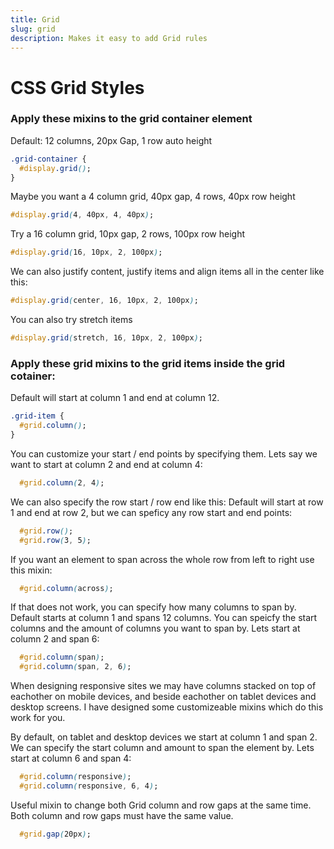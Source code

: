 ```yaml
---
title: Grid
slug: grid
description: Makes it easy to add Grid rules
---
```


# CSS Grid Styles

### Apply these mixins to the grid container element

Default: 12 columns, 20px Gap, 1 row auto height

```CSS
.grid-container {
  #display.grid();
}
```

Maybe you want a 4 column grid, 40px gap, 4 rows, 40px row height

```CSS
#display.grid(4, 40px, 4, 40px);
```

Try a 16 column grid, 10px gap, 2 rows, 100px row height

```CSS
#display.grid(16, 10px, 2, 100px);
```

We can also justify content, justify items and align items all in the center like this:

```CSS
#display.grid(center, 16, 10px, 2, 100px);
```

You can also try stretch items

```CSS
#display.grid(stretch, 16, 10px, 2, 100px);
```

### Apply these grid mixins to the grid items inside the grid cotainer:

Default will start at column 1 and end at column 12.

```CSS
.grid-item {
  #grid.column();
}
```

You can customize your start / end points by specifying them.
Lets say we want to start at column 2 and end at column 4:

```CSS
  #grid.column(2, 4);
```

We can also specify the row start / row end like this:
Default will start at row 1 and end at row 2, but we can speficy any row start and end points:

```CSS
  #grid.row();
  #grid.row(3, 5);
```

If you want an element to span across the whole row from left to right use this mixin:

```CSS
  #grid.column(across);
```

If that does not work, you can specify how many columns to span by.
Default starts at column 1 and spans 12 columns.
You can speicfy the start columns and the amount of columns you want to span by. Lets start at column 2 and span 6:

```CSS
  #grid.column(span);
  #grid.column(span, 2, 6);
```

When designing responsive sites we may have columns stacked on top of eachother on mobile devices,
and beside eachother on tablet devices and desktop screens. I have designed some customizeable mixins which
do this work for you.

By default, on tablet and desktop devices we start at column 1 and span 2.
We can specify the start column and amount to span the element by. Lets start at column 6 and span 4:

```CSS
  #grid.column(responsive);
  #grid.column(responsive, 6, 4);
```

Useful mixin to change both Grid column and row gaps at the same time.
Both column and row gaps must have the same value.

```CSS
  #grid.gap(20px);
```
